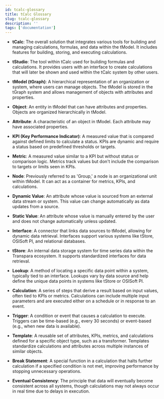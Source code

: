 ```yaml
---
id: tcalc-glossary
title: tCalc Glossary
slug: tcalc-glossary
description: ''
tags: ['documentation']
---
```


- **tCalc**: The overall solution that integrates various tools for building and managing calculations, formulas, and data within the tModel. It includes features for building, storing, and executing calculations.

- **tStudio**: The tool within tCalc used for building formulas and calculations. It provides users with an interface to create calculations that will later be shown and used within the tCalc system by other users.

- **tModel (tGraph)**: A hierarchical representation of an organization or system, where users can manage objects. The tModel is stored in the tGraph system and allows management of objects with attributes and properties.

- **Object**: An entity in tModel that can have attributes and properties. Objects are organized hierarchically in tModel.

- **Attribute**: A characteristic of an object in tModel. Each attribute may have associated properties.

- **KPI (Key Performance Indicator)**: A measured value that is compared against defined limits to calculate a status. KPIs are dynamic and require a status based on predefined thresholds or targets.

- **Metric**: A measured value similar to a KPI but without status or comparison logic. Metrics track values but don't include the comparison to targets or limits seen in KPIs.

- **Node**: Previously referred to as 'Group,' a node is an organizational unit within tModel. It can act as a container for metrics, KPIs, and calculations.

- **Dynamic Value**: An attribute whose value is sourced from an external data stream or system. This value can change automatically as data updates from a source.

- **Static Value**: An attribute whose value is manually entered by the user and does not change automatically unless updated.

- **Interface**: A connector that links data sources to tModel, allowing for dynamic data retrieval. Interfaces support various systems like tStore, OSISoft PI, and relational databases.

- **tStore**: An internal data storage system for time series data within the Transpara ecosystem. It supports standardized interfaces for data retrieval.

- **Lookup**: A method of locating a specific data point within a system, typically tied to an interface. Lookups vary by data source and help define the unique data points in systems like tStore or OSISoft PI.

- **Calculation**: A series of steps that derive a result based on input values, often tied to KPIs or metrics. Calculations can include multiple input parameters and are executed either on a schedule or in response to an event.

- **Trigger**: A condition or event that causes a calculation to execute. Triggers can be time-based (e.g., every 30 seconds) or event-based (e.g., when new data is available).

- **Template**: A reusable set of attributes, KPIs, metrics, and calculations defined for a specific object type, such as a transformer. Templates standardize calculations and attributes across multiple instances of similar objects.

- **Break Statement**: A special function in a calculation that halts further calculation if a specified condition is not met, improving performance by stopping unnecessary operations.

- **Eventual Consistency**: The principle that data will eventually become consistent across all systems, though calculations may not always occur in real time due to delays in execution.